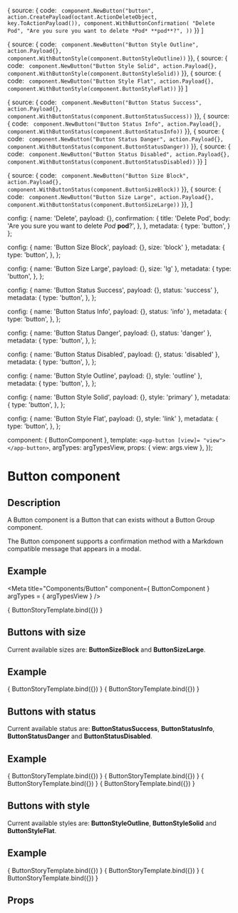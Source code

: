 
  { source: { code: `
        component.NewButton("button",
              action.CreatePayload(octant.ActionDeleteObject, key.ToActionPayload()),
              component.WithButtonConfirmation(
                "Delete Pod",
                "Are you sure you want to delete *Pod* **pod**?",
              ))`
  }}
]

  { source: { code: `
      component.NewButton("Button Style Outline",
        action.Payload{},
        component.WithButtonStyle(component.ButtonStyleOutline))`
  }},
  { source: { code: `
      component.NewButton("Button Style Solid",
        action.Payload{},
        component.WithButtonStyle(component.ButtonStyleSolid))`
  }},
  { source: { code: `
      component.NewButton("Button Style Flat",
        action.Payload{},
        component.WithButtonStyle(component.ButtonStyleFlat))`
  }}
]

  { source: { code: `
      component.NewButton("Button Status Success",
        action.Payload{},
        component.WithButtonStatus(component.ButtonStatusSuccess))`
  }},
  { source: { code: `
      component.NewButton("Button Status Info",
        action.Payload{},
        component.WithButtonStatus(component.ButtonStatusInfo))`
  }},
  { source: { code: `
      component.NewButton("Button Status Danger",
        action.Payload{},
        component.WithButtonStatus(component.ButtonStatusDanger))`
  }},
  { source: { code: `
      component.NewButton("Button Status Disabled",
        action.Payload{},
        component.WithButtonStatus(component.ButtonStatusDisabled))`
  }}
]

  { source: { code: `
      component.NewButton("Button Size Block",
        action.Payload{},
        component.WithButtonStatus(component.ButtonSizeBlock))`
  }},
  { source: { code: `
      component.NewButton("Button Size Large",
        action.Payload{},
        component.WithButtonStatus(component.ButtonSizeLarge))`
  }},
]

  config: {
    name: 'Delete',
    payload: {},
    confirmation: {
      title: 'Delete Pod',
      body: 'Are you sure you want to delete *Pod* **pod**?',
    },
  },
  metadata: {
    type: 'button',
  }
};

  config: {
    name: 'Button Size Block',
    payload: {},
    size: 'block'
  },
  metadata: {
    type: 'button',
  },
};

  config: {
    name: 'Button Size Large',
    payload: {},
    size: 'lg'
  },
  metadata: {
    type: 'button',
  },
};

  config: {
    name: 'Button Status Success',
    payload: {},
    status: 'success'
  },
  metadata: {
    type: 'button',
  },
};

  config: {
    name: 'Button Status Info',
    payload: {},
    status: 'info'
  },
  metadata: {
    type: 'button',
  },
};

  config: {
    name: 'Button Status Danger',
    payload: {},
    status: 'danger'
  },
  metadata: {
    type: 'button',
  },
};

  config: {
    name: 'Button Status Disabled',
    payload: {},
    status: 'disabled'
  },
  metadata: {
    type: 'button',
  },
};

  config: {
    name: 'Button Style Outline',
    payload: {},
    style: 'outline'
  },
  metadata: {
    type: 'button',
  },
};

  config: {
    name: 'Button Style Solid',
    payload: {},
    style: 'primary'
  },
  metadata: {
    type: 'button',
  },
};

  config: {
    name: 'Button Style Flat',
    payload: {},
    style: 'link'
  },
  metadata: {
    type: 'button',
  },
};

  component: { ButtonComponent },
  template: `<app-button [view]= "view"></app-button>`,
  argTypes: argTypesView,
  props: { view: args.view },
});

<h1>Button component</h1>
<h2>Description</h2>

<p>A Button component is a Button that can exists without a Button Group component.</p>
<p>The Button component supports a confirmation method with a Markdown compatible message that appears in a modal.</p>

<h2>Example</h2>

<Meta title="Components/Button"
      component={ ButtonComponent }
      argTypes = { argTypesView }
/>

<Canvas withToolbar>
  <Story name="Button component"
         parameters={{ docs: buttonDocs[0] }}
         args= {{ view: buttonView }}>
    { ButtonStoryTemplate.bind({}) }
  </Story>
</Canvas>

<h2>Buttons with size</h2>
<p>Current available sizes are: <strong>ButtonSizeBlock</strong> and <strong>ButtonSizeLarge</strong>.</p>
<h2>Example</h2>

<Canvas withToolbar>
  <Story name="Button size block"
         parameters={{ docs: buttonSizeDocs[0] }}
         args= {{ view: buttonViewSize }}>
    { ButtonStoryTemplate.bind({}) }
  </Story>
  <Story name="Button size large"
         parameters={{ docs: buttonSizeDocs[1] }}
         args= {{ view: buttonLarge }}>
    { ButtonStoryTemplate.bind({}) }
  </Story>
</Canvas>


<h2>Buttons with status</h2>
<p>Current available status are: <strong>ButtonStatusSuccess</strong>, <strong>ButtonStatusInfo</strong>, <strong>ButtonStatusDanger</strong> and <strong>ButtonStatusDisabled</strong>.</p>
<h2>Example</h2>

<Canvas withToolbar>
  <Story name="Button status success"
         parameters={{ docs: buttonStatusDocs[0] }}
         args= {{ view: buttonSuccess }}>
    { ButtonStoryTemplate.bind({}) }
  </Story>
  <Story name="Button status info"
         parameters={{ docs: buttonStatusDocs[1] }}
         args= {{ view: buttonInfo }}>
    { ButtonStoryTemplate.bind({}) }
  </Story>
  <Story name="Button status danger"
         parameters={{ docs: buttonStatusDocs[2] }}
         args= {{ view: buttonDanger }}>
    { ButtonStoryTemplate.bind({}) }
  </Story>
  <Story name="Button status disabled"
         parameters={{ docs: buttonStatusDocs[3] }}
         args= {{ view: buttonDisabled }}>
    { ButtonStoryTemplate.bind({}) }
  </Story>
</Canvas>

<h2>Buttons with style</h2>
<p>Current available styles are: <strong>ButtonStyleOutline</strong>, <strong>ButtonStyleSolid</strong> and <strong>ButtonStyleFlat</strong>.</p>
<h2>Example</h2>

<Canvas withToolbar>
  <Story name="Button style outline"
         parameters={{ docs: buttonStyleDocs[0] }}
         args= {{ view: buttonOutline }}>
    { ButtonStoryTemplate.bind({}) }
  </Story>
  <Story name="Button style solid"
         parameters={{ docs: buttonStyleDocs[1] }}
         args= {{ view: buttonSolid }}>
    { ButtonStoryTemplate.bind({}) }
  </Story>
  <Story name="Button style flat"
         parameters={{ docs: buttonStyleDocs[2] }}
         args= {{ view: buttonFlat }}>
    { ButtonStoryTemplate.bind({}) }
  </Story>
</Canvas>

<h2>Props</h2>
<ArgsTable story = "Button component" />
